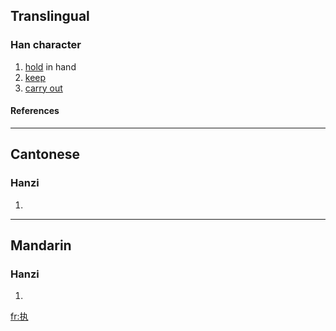 {{see|執}}

==Translingual==
===Han character===
{{Han char|rn=64|rad=手|as=03|sn=6|four=|canj=手大弓戈 (QKNI)}}
# [[hold]] in hand
# [[keep]]
# [[carry out]]
====References====
{{Han ref|kx=0418.141|dkj=11823|dj=0765.110|hdz=31831.050|uh=6267|ud=25191}}
----
==Cantonese==
===Hanzi===
{{yue-hanzi|jyut=|y=jap1}}
# {{defn|Cantonese}}
----
==Mandarin==
===Hanzi===
{{cmn-hanzi|tra=執|pin=[[zhí]] (zhi2)|wg=chih<sup>2</sup>}}
# {{defn|Mandarin}}

[[fr:执]]